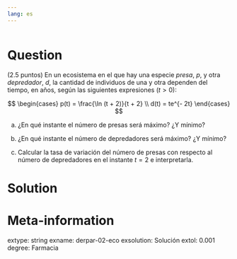 ```yaml
---
lang: es
---
```


```r

```

Question
========
(2.5 puntos) En un ecosistema en el que hay una especie _presa_, $p$, y otra _depredador_, $d$, la cantidad de individuos de una y otra dependen del tiempo, en años, según las siguientes expresiones ($t>0$):

$$
\begin{cases}
p(t) = \frac{\ln (t  + 2)}{t + 2}  \\
d(t) = te^{- 2t}
\end{cases}
$$

a.  ¿En qué instante el número de presas será máximo? ¿Y mínimo?

a.  ¿En qué instante el número de depredadores será máximo? ¿Y mínimo?

a.  Calcular la tasa de variación del número de presas con respecto al número de depredadores en el instante $t=2$ e interpretarla.


Solution
========



Meta-information
================
extype: string
exname: derpar-02-eco
exsolution: Solución
extol: 0.001
degree: Farmacia